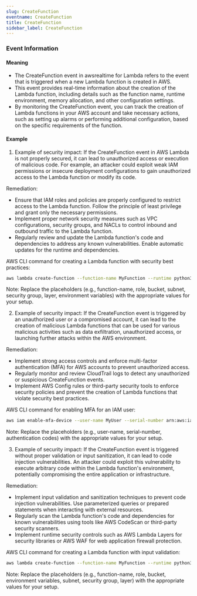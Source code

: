 ```yaml
--- 
slug: CreateFunction
eventname: CreateFunction
title: CreateFunction
sidebar_label: CreateFunction
---
```

                       
### Event Information

#### Meaning

- The CreateFunction event in awsrealtime for Lambda refers to the event that is triggered when a new Lambda function is created in AWS.
- This event provides real-time information about the creation of the Lambda function, including details such as the function name, runtime environment, memory allocation, and other configuration settings.
- By monitoring the CreateFunction event, you can track the creation of Lambda functions in your AWS account and take necessary actions, such as setting up alarms or performing additional configuration, based on the specific requirements of the function.

#### Example

1. Example of security impact: If the CreateFunction event in AWS Lambda is not properly secured, it can lead to unauthorized access or execution of malicious code. For example, an attacker could exploit weak IAM permissions or insecure deployment configurations to gain unauthorized access to the Lambda function or modify its code.

Remediation:
- Ensure that IAM roles and policies are properly configured to restrict access to the Lambda function. Follow the principle of least privilege and grant only the necessary permissions.
- Implement proper network security measures such as VPC configurations, security groups, and NACLs to control inbound and outbound traffic to the Lambda function.
- Regularly review and update the Lambda function's code and dependencies to address any known vulnerabilities. Enable automatic updates for the runtime and dependencies.

AWS CLI command for creating a Lambda function with security best practices:
```bash
aws lambda create-function --function-name MyFunction --runtime python3.8 --handler index.handler --role arn:aws:iam::123456789012:role/MyLambdaRole --code S3Bucket=my-bucket,S3Key=my-function.zip --vpc-config SubnetIds=subnet-12345678,SecurityGroupIds=sg-12345678 --layers arn:aws:lambda:us-east-1:123456789012:layer:MyLayer:1 --environment Variables={Key1=Value1,Key2=Value2} --timeout 30 --memory-size 128
```

Note: Replace the placeholders (e.g., function-name, role, bucket, subnet, security group, layer, environment variables) with the appropriate values for your setup.

2. Example of security impact: If the CreateFunction event is triggered by an unauthorized user or a compromised account, it can lead to the creation of malicious Lambda functions that can be used for various malicious activities such as data exfiltration, unauthorized access, or launching further attacks within the AWS environment.

Remediation:
- Implement strong access controls and enforce multi-factor authentication (MFA) for AWS accounts to prevent unauthorized access.
- Regularly monitor and review CloudTrail logs to detect any unauthorized or suspicious CreateFunction events.
- Implement AWS Config rules or third-party security tools to enforce security policies and prevent the creation of Lambda functions that violate security best practices.

AWS CLI command for enabling MFA for an IAM user:
```bash
aws iam enable-mfa-device --user-name MyUser --serial-number arn:aws:iam::123456789012:mfa/MyMfaDevice --authentication-code1 123456 --authentication-code2 654321
```

Note: Replace the placeholders (e.g., user-name, serial-number, authentication codes) with the appropriate values for your setup.

3. Example of security impact: If the CreateFunction event is triggered without proper validation or input sanitization, it can lead to code injection vulnerabilities. An attacker could exploit this vulnerability to execute arbitrary code within the Lambda function's environment, potentially compromising the entire application or infrastructure.

Remediation:
- Implement input validation and sanitization techniques to prevent code injection vulnerabilities. Use parameterized queries or prepared statements when interacting with external resources.
- Regularly scan the Lambda function's code and dependencies for known vulnerabilities using tools like AWS CodeScan or third-party security scanners.
- Implement runtime security controls such as AWS Lambda Layers for security libraries or AWS WAF for web application firewall protection.

AWS CLI command for creating a Lambda function with input validation:
```bash
aws lambda create-function --function-name MyFunction --runtime python3.8 --handler index.handler --role arn:aws:iam::123456789012:role/MyLambdaRole --code S3Bucket=my-bucket,S3Key=my-function.zip --environment Variables={Key1=Value1,Key2=Value2} --timeout 30 --memory-size 128 --layers arn:aws:lambda:us-east-1:123456789012:layer:MyLayer:1 --vpc-config SubnetIds=subnet-12345678,SecurityGroupIds=sg-12345678
```

Note: Replace the placeholders (e.g., function-name, role, bucket, environment variables, subnet, security group, layer) with the appropriate values for your setup.


 